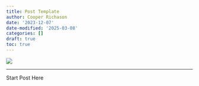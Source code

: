 ```yaml
---
title: Post Template
author: Cooper Richason
date: '2023-12-07'
date-modified: '2025-03-08'
categories: []
draft: true
toc: true
---
```


![](default_header.png)

------------------------------------------------------------------------

Start Post Here
